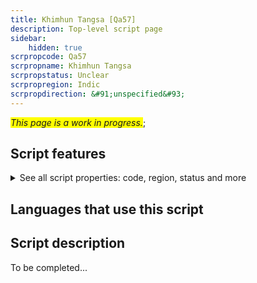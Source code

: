 ```yaml
---
title: Khimhun Tangsa [Qa57]
description: Top-level script page
sidebar:
    hidden: true
scrpropcode: Qa57
scrpropname: Khimhun Tangsa
scrpropstatus: Unclear
scrpropregion: Indic
scrpropdirection: &#91;unspecified&#93;
---
```


<span style='background-color:yellow'>_This page is a work in progress._</span>;


## Script features

<details>
<summary> See all script properties: code, region, status and more</summary>
<ScriptInfo />
</details>

## Languages that use this script

<WsList script='Qa57' wsMax='5' />

## Script description

To be completed...

